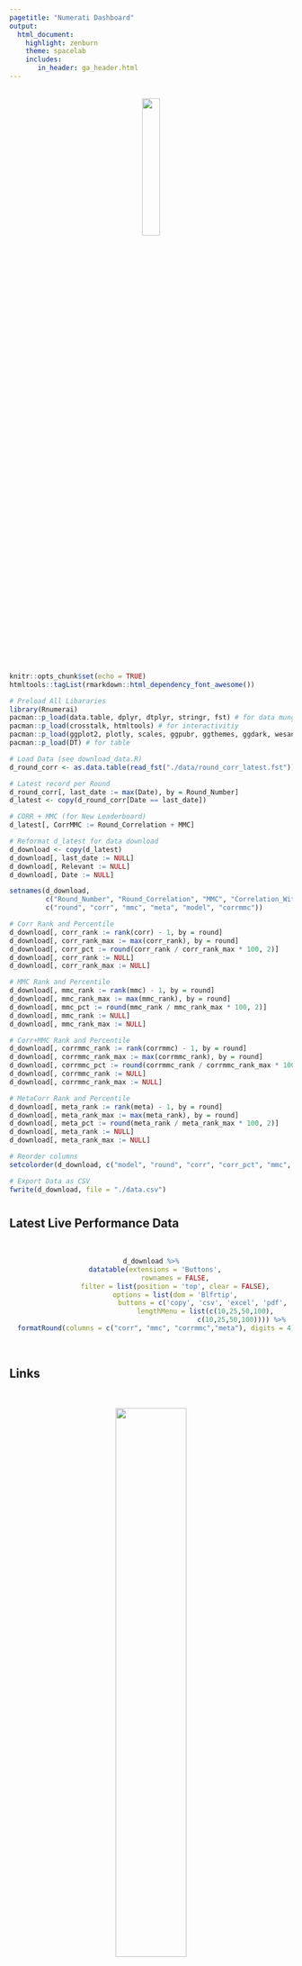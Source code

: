 ```yaml
---
pagetitle: "Numerati Dashboard"
output: 
  html_document: 
    highlight: zenburn  
    theme: spacelab
    includes:
       in_header: ga_header.html
---
```


<br>
<center><img src="https://numer.ai/img/Numerai-Logo-Side-Black.8393ed16.png" width="25%"></center>
<br>


```r
knitr::opts_chunk$set(echo = TRUE)
htmltools::tagList(rmarkdown::html_dependency_font_awesome())

# Preload All Libararies
library(Rnumerai)
pacman::p_load(data.table, dplyr, dtplyr, stringr, fst) # for data munging
pacman::p_load(crosstalk, htmltools) # for interactivitiy 
pacman::p_load(ggplot2, plotly, scales, ggpubr, ggthemes, ggdark, wesanderson) # for charts
pacman::p_load(DT) # for table

# Load Data (see download_data.R)
d_round_corr <- as.data.table(read_fst("./data/round_corr_latest.fst"))

# Latest record per Round
d_round_corr[, last_date := max(Date), by = Round_Number]
d_latest <- copy(d_round_corr[Date == last_date])

# CORR + MMC (for New Leaderboard)
d_latest[, CorrMMC := Round_Correlation + MMC]

# Reformat d_latest for data download
d_download <- copy(d_latest)
d_download[, last_date := NULL]
d_download[, Relevant := NULL]
d_download[, Date := NULL]

setnames(d_download, 
         c("Round_Number", "Round_Correlation", "MMC", "Correlation_With_MM", "Username", "CorrMMC"),
         c("round", "corr", "mmc", "meta", "model", "corrmmc"))

# Corr Rank and Percentile
d_download[, corr_rank := rank(corr) - 1, by = round]
d_download[, corr_rank_max := max(corr_rank), by = round]
d_download[, corr_pct := round(corr_rank / corr_rank_max * 100, 2)]
d_download[, corr_rank := NULL]
d_download[, corr_rank_max := NULL]

# MMC Rank and Percentile
d_download[, mmc_rank := rank(mmc) - 1, by = round]
d_download[, mmc_rank_max := max(mmc_rank), by = round]
d_download[, mmc_pct := round(mmc_rank / mmc_rank_max * 100, 2)]
d_download[, mmc_rank := NULL]
d_download[, mmc_rank_max := NULL]

# Corr+MMC Rank and Percentile
d_download[, corrmmc_rank := rank(corrmmc) - 1, by = round]
d_download[, corrmmc_rank_max := max(corrmmc_rank), by = round]
d_download[, corrmmc_pct := round(corrmmc_rank / corrmmc_rank_max * 100, 2)]
d_download[, corrmmc_rank := NULL]
d_download[, corrmmc_rank_max := NULL]

# MetaCorr Rank and Percentile
d_download[, meta_rank := rank(meta) - 1, by = round]
d_download[, meta_rank_max := max(meta_rank), by = round]
d_download[, meta_pct := round(meta_rank / meta_rank_max * 100, 2)]
d_download[, meta_rank := NULL]
d_download[, meta_rank_max := NULL]

# Reorder columns
setcolorder(d_download, c("model", "round", "corr", "corr_pct", "mmc", "mmc_pct", "corrmmc", "corrmmc_pct", "meta", "meta_pct"))

```


```r
# Export Data as CSV
fwrite(d_download, file = "./data.csv")
```


#  {.tabset}

## Latest Live Performance Data

<br>
<center>

```r
d_download %>%
  datatable(extensions = 'Buttons',
            rownames = FALSE,
            filter = list(position = 'top', clear = FALSE),
            options = list(dom = 'Blfrtip',
                           buttons = c('copy', 'csv', 'excel', 'pdf', 'print'),
                           lengthMenu = list(c(10,25,50,100),
                                             c(10,25,50,100)))) %>%
  formatRound(columns = c("corr", "mmc", "corrmmc","meta"), digits = 4)

```

</center>

<br>


## Links

<br>

<center>

<a href="https://medium.com/numerai/a-new-data-science-competition-where-being-different-pays-251c2aecc40a" target="_blank"><img src="./img/what_is_a_metamodel.jpg" width="50%"></a><br>

<h4>

<a href="https://woobe.github.io/numerati/" target="_blank">**Main Dashboard**</a> --- <a href="https://raw.githubusercontent.com/woobe/numerati/master/data.csv" target="_blank">**Download Latest Data (CSV)**</a>

</h4>

</center>



## About

<center>
<br>
This dashboard is brought to you by **<a href="https://twitter.com/matlabulous" target="_blank">Jo-fai (Joe) Chow</a>**  

**The IA_AI Crew**

<a href="https://numer.ai/ia_ai" target="_blank"><img src="./img/ia_ai_256.png" width="15%"></a><br>

*"The NMR Life Chose Me."*

<br>

<h5>
**Like What You See?**
</h5>

Support my community effort with $NMR (or other ERC-20 Tokens)

<img src="./img/eth_wallet.png" width="15%">

<h6>
My ETH Wallet Address:

`0x2a943dF83FE7D2e6Db651f937D848460159856e7`
</h6>

<br>

<h5>
**Disclaimer**
</h5>

<h6>
No NMR was burned in the making of this prototype.<br>
This is not an official <a href="https://numer.ai/" target="_blank">Numerai</a> product.<br><br>
Last updated: `r Sys.time()` UTC<br>
Prototype version: <a href="https://github.com/woobe/numerati#change-log" target="_blank">0.13</a><br>
Code: <a href="https://github.com/woobe/numerati" target="_blank">github.com/woobe/numerati</a>
</h6>

<a href="https://github.com/woobe" target="_blank"><i class="fa fa-github-square" aria-hidden="true"></i></a>   <a href="https://twitter.com/matlabulous" target="_blank"><i class="fa fa-twitter-square" aria-hidden="true"></i></a>   <a href="https://www.linkedin.com/in/jofaichow/" target="_blank"><i class="fa fa-linkedin-square" aria-hidden="true"></i></a>

</center>

